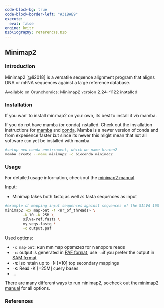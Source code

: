 ---
code-block-bg: true
code-block-border-left: "#31BAE9"
execute:
  eval: false
engine: knitr
bibliography: references.bib
---

## Minimap2

### Introduction

Minimap2 [@li2018] is a versatile sequence alignment program that aligns DNA or mRNA sequences against a large reference database.

Available on Crunchomics: Minimap2 version 2.24-r1122 installed

### Installation

If you want to install minimap2 on your own, its best to install it via mamba.

If you do not have mamba (or conda) installed. Check out the installation instructions for [mamba](https://mamba.readthedocs.io/en/latest/mamba-installation.html#mamba-install) and [conda](https://crunchomics-documentation.readthedocs.io/en/latest/miniconda.html). Mamba is a newer version of conda and from experience faster but since its newer this might mean that not all software can yet be installed with mamba.

```{bash}
#setup new conda environment, which we name kraken2
mamba create --name minimap2 -c bioconda minimap2
```

### Usage

For detailed usage information, check out the [minimap2 manual](https://github.com/lh3/minimap2#started).

Input:

- Minimap takes both fastq as well as fasta sequences as input

```{bash}
#example of mapping input sequences against sequences of the SILVA 16S database
minimap2 -cx map-ont -t <nr_of_threads> \
        -N 10 -K 25M \
        silva-ref.fasta \
        my_seqs.fastq \
        -o output.paf
```

Used options:

- `-x map-ont`: Run minimap optimized for Nanopore reads
- `-c`: output is generated in [PAF format](https://github.com/lh3/miniasm/blob/master/PAF.md), use `-a`if you prefer the output in [SAM format](https://samtools.github.io/hts-specs/SAMv1.pdf)
- `-N`: lso retain up to -N [=10] top secondary mappings
- `-K`: Read -K [=25M] query bases
- ...

There are many different ways to run minimap2, so check out the [minimap2 manual](https://github.com/lh3/minimap2#started) for all options.


### References